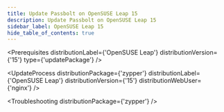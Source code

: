 ```yaml
---
title: Update Passbolt on OpenSUSE Leap 15
description: Update Passbolt on OpenSUSE Leap 15
sidebar_label: OpenSUSE Leap 15
hide_table_of_contents: true
---
```



<Prerequisites
  distributionLabel={'OpenSUSE Leap'}
  distributionVersion={'15'}
  type={'updatePackage'}
/>

<UpdateProcess 
  distributionPackage={'zypper'}
  distributionLabel={'OpenSUSE Leap'}
  distributionVersion={'15'} 
  distributionWebUser={'nginx'}
/>

<Troubleshooting distributionPackage={'zypper'} />

<InCaseOfIssues />